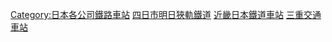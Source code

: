 [[Category:日本各公司鐵路車站|Category:日本各公司鐵路車站]]
[[Category:四日市明日狹軌鐵道|]]
[[Category:近畿日本鐵道車站|]]
[[Category:三重交通車站|]]
{{DEFAULTSORT:Yokkaichi Asunaro}}